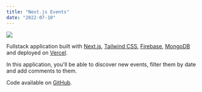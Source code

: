 ```yaml
---
title: "Next.js Events"
date: "2022-07-10"
---
```


<Img
  src="/images/posts/nextjs-events.png"
  width={2154}
  height={1232}
  caption="Next.js Events project"
/>

Fullstack application built with [Next.js](https://nextjs.org), [Tailwind CSS](https://tailwindcss.com), [Firebase](https://firebase.google.com), [MongoDB](https://www.mongodb.com) and deployed on [Vercel](https://vercel.com).

In this application, you'll be able to discover new events, filter them by date and add comments to them.

Code available on [GitHub](https://github.com/eneax/nextjs-events).
